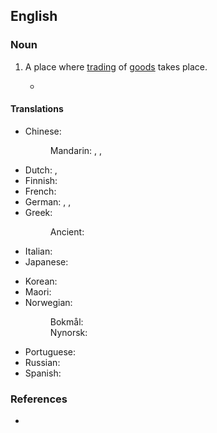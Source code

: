 ==English==
{{wikipedia}}

===Noun===
{{en-noun}}

# A place where [[trading]] of [[goods]] takes place.
#: {{ux|en|He runs a small '''trading post''' in the vicinity of New Hampshire.}}
#* {{RQ:Conrad Heart of Darkness|page=208|passage=Further questions elicited from him that Mr Kurtz was at present in charge of a '''trading post''', a very important one, in the true ivory-country, at ‘the very bottom of there. Sends in as much ivory as all the others put together. . .’}}

====Translations====
{{trans-top|place where trading of goods takes place}}
* Chinese:
*: Mandarin: {{t|cmn|貿易站|sc=Hani}}, {{t|cmn|贸易站|tr=màoyìzhàn|sc=Hani}}, {{t|cmn|交易站|tr=jiāoyìzhàn|sc=Hani}}
* Dutch: {{t+|nl|handelspost|c}}, {{t+|nl|handelsplaats|m|f}}
* Finnish: {{t+|fi|kauppapaikka}}
* French: {{t+|fr|comptoir|m}}
* German: {{t+|de|Handelszentrum|n}}, {{t+|de|Handelsniederlassung|f}}, {{t|de|Handelshof|m}} {{qualifier|obsolete}}
* Greek:
*: Ancient: {{t|grc|ἐμπόριον|n}}
* Italian: {{t|it|base commerciale|f}}
* Japanese: {{t-needed|ja}}
{{trans-mid}}
* Korean: {{t-needed|ko}}
* Maori: {{t|mi|wharehokohoko}}
* Norwegian:
*: Bokmål: {{t|nb|handelspost|m}}
*: Nynorsk: {{t|nn|handelspost|m}}
* Portuguese: {{t|pt|[[entreposto]] [[comercial]]|m}}
* Russian: {{t-needed|ru}}
* Spanish: {{t|es|puesto comercial|m}}
{{trans-bottom}}

===References===
* {{R:Lexico}}